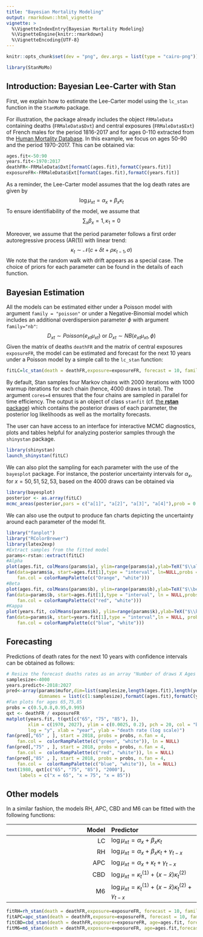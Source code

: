 ```yaml
---
title: "Bayesian Mortality Modeling"
output: rmarkdown::html_vignette
vignette: >
  %\VignetteIndexEntry{Bayesian Mortality Modeling}
  %\VignetteEngine{knitr::rmarkdown}
  %\VignetteEncoding{UTF-8}
---
```


```r
knitr::opts_chunk$set(dev = "png", dev.args = list(type = "cairo-png"))
```

```r
library(StanMoMo)
```



## Introduction: Bayesian Lee-Carter with Stan

First, we explain how to estimate the Lee-Carter model using the `lc_stan` function in the `StanMoMo` package.

For illustration, the package already includes the object `FRMaleData` containing deaths (`FRMaleData$Dxt`) and central exposures (`FRMaleData$Ext`) of French males for the period 1816-2017 and for ages 0-110 extracted from the [Human Mortality Database](https://www.mortality.org/). In this example, we focus on ages 50-90 and the period 1970-2017. This can be obtained via: 

```r
ages.fit<-50:90
years.fit<-1970:2017
deathFR<-FRMaleData$Dxt[formatC(ages.fit),formatC(years.fit)]
exposureFR<-FRMaleData$Ext[formatC(ages.fit),formatC(years.fit)]
```

As a reminder, the Lee-Carter model assumes that the log death rates are given by 
$$ 
\log \mu_{xt}=\alpha_x+\beta_x \kappa_t
$$
To ensure identifiability of the model, we assume that 
$$
\sum_x \beta_x=1,\kappa_1=0
$$

Moreover, we assume that the period parameter follows a first order autoregressive process (AR(1)) with linear trend:
$$ 
\kappa_t \sim \mathcal{N}(c+\delta t+\rho \kappa_{t-1},\sigma)
$$
We note that the random walk with drift appears as a special case. The choice of priors for each parameter can be found in the details of each function.

## Bayesian Estimation

All the models can be estimated either under a Poisson model with argument `family = "poisson"` or under a Negative-Binomial model which includes an additional overdispersion parameter $\phi$ with argument `family="nb"`:
$$
D_{xt} \sim Poisson (e_{xt}\mu_{xt}) \text{ or } D_{xt} \sim NB (e_{xt}\mu_{xt},\phi)
$$
Given the matrix of deaths `deathFR` and the matrix of central exposures `exposureFR`, the model can be estimated and forecast for the next 10 years under a Poisson model by a simple call to the `lc_stan` function: 

```r
fitLC=lc_stan(death = deathFR,exposure=exposureFR, forecast = 10, family = "poisson",cores=4)
```

By default, Stan samples four Markov chains with 2000 iterations with 1000 warmup iterations for each chain (hence, 4000 draws in total). The argument `cores=4` ensures that the four chains are sampled in parallel for time efficiency. The output is an object of class `stanfit` (cf. [the **rstan** package](http://mc-stan.org/rstan/)) which contains the posterior draws of each parameter, the posterior log likelihoods as well as the mortality forecasts.

The user can have access to an interface for interactive MCMC diagnostics, plots and tables helpful for analyzing posterior samples through the `shinystan` package.

```r
library(shinystan)
launch_shinystan(fitLC)
```

We can also plot the sampling for each parameter with the use of the `bayesplot` package. For instance, the posterior uncertainty intervals for $\alpha_x$, for $x=50, 51, 52, 53$, based on the 4000 draws can be obtained via 
```r
library(bayesplot)
posterior <- as.array(fitLC)
mcmc_areas(posterior,pars = c("a[1]", "a[2]", "a[3]", "a[4]"),prob = 0.8, prob_outer = 0.99, point_est = "mean")
```

We can also use the output to produce fan charts depicting the uncertainty around each parameter of the model fit.
```r
library("fanplot")
library("RColorBrewer")
library(latex2exp)
#Extract samples from the fitted model
params<-rstan::extract(fitLC)
#Alpha
plot(ages.fit, colMeans(params$a), ylim=range(params$a),ylab=TeX("$\\alpha_x$"), xlab="Age: x")
fan(data=params$a, start=ages.fit[1],type = "interval", ln=NULL,probs = c(0.5,0.8,0.95,0.995),
    fan.col = colorRampPalette(c("Orange", "white")))
#Beta
plot(ages.fit, colMeans(params$b), ylim=range(params$b),ylab=TeX("$\\beta_x$"), xlab="Age: x")
fan(data=params$b, start=ages.fit[1],type = "interval", ln = NULL,probs = c(0.5,0.8,0.95,0.995),
    fan.col = colorRampPalette(c("red", "white")))
#Kappa
plot(years.fit, colMeans(params$k), ylim=range(params$k),ylab=TeX("$\\kappa_t$"), xlab="Year: t")
fan(data=params$k, start=years.fit[1],type = "interval",ln = NULL, probs = c(0.5,0.8,0.95,0.995),
    fan.col = colorRampPalette(c("blue", "white")))
```

## Forecasting

Predictions of death rates for the next 10 years with confidence intervals can be obtained as follows: 

```r
# Resize the forecast deaths rates as an array "Number of draws X Ages X Years to predict"
samplesize<-4000
years.predict<-2018:2027
pred<-array(params$mufor,dim=list(samplesize,length(ages.fit),length(years.predict)),
            dimnames = list(c(1:samplesize),formatC(ages.fit),formatC(years.predict)))
#Fan plots for ages 65,75,85
probs = c(0.5,0.8,0.95,0.995)
qxt <- deathFR / exposureFR
matplot(years.fit, t(qxt[c("65", "75", "85"), ]),
        xlim = c(1970, 2027), ylim = c(0.0025, 0.2), pch = 20, col = "black",
        log = "y", xlab = "year", ylab = "death rate (log scale)")
fan(pred[,"65" , ], start = 2018, probs = probs, n.fan = 4,
    fan.col =  colorRampPalette(c("green", "white")), ln = NULL)
fan(pred[,"75" , ], start = 2018, probs = probs, n.fan = 4,
    fan.col =  colorRampPalette(c("red", "white")), ln = NULL)
fan(pred[,"85" , ], start = 2018, probs = probs, n.fan = 4,
    fan.col =  colorRampPalette(c("blue", "white")), ln = NULL)
text(1980, qxt[c("65", "75", "85"), "2000"],
     labels = c("x = 65", "x = 75", "x = 85"))
```

## Other models

In a similar fashion, the models RH, APC, CBD and M6 can be fitted with the following functions: 

| Model| Predictor | 
|------:|:-----|
|   LC  |  $\log \mu_{xt} = \alpha_x + \beta_x\kappa_t$ | 
|   RH  |  $\log \mu_{xt} = \alpha_x + \beta_x\kappa_t+\gamma_{t-x}$ | 
|   APC |  $\log \mu_{xt} = \alpha_x + \kappa_t +\gamma_{t-x}$ |   
|   CBD |  $\log \mu_{xt} = \kappa_t^{(1)} + (x-\bar{x})\kappa_t^{(2)}$ |   
|   M6  |  $\log \mu_{xt} = \kappa_t^{(1)} + (x-\bar{x})\kappa_t^{(2)}+\gamma_{t-x}$ |   

```r
fitRH=rh_stan(death = deathFR,exposure=exposureFR, forecast = 10, family = "poisson",cores=4)
fitAPC=apc_stan(death = deathFR,exposure=exposureFR, forecast = 10, family = "poisson",cores=4)
fitCBD=cbd_stan(death = deathFR,exposure=exposureFR, age=ages.fit, forecast=10,family = "poisson",cores=4)
fitM6=m6_stan(death = deathFR,exposure=exposureFR, age=ages.fit,forecast = 10, family = "poisson",cores=4)
```
